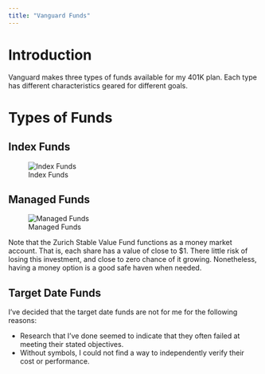 ```yaml
---
title: "Vanguard Funds"
---
```


# Introduction

Vanguard makes three types of funds available for my 401K plan.  Each type has different characteristics geared for different goals.


# Types of Funds

##  Index Funds

![Index Funds](images/vanguard/indexfunds.png)


##  Managed Funds

![Managed Funds](images/vanguard/managedfunds.png)


Note that the Zurich Stable Value Fund functions as a money market account.  That is, each share has a value of close to $1.  There little risk of losing this investment, and close to zero chance of it growing.  Nonetheless, having a money option is a good safe haven when needed.

##  Target Date Funds

I've decided that the target date funds are not for me for the following reasons:

* Research that I've done seemed to indicate that they often failed at meeting their stated objectives.
* Without symbols, I could not find a way to independently verify their cost or performance.

